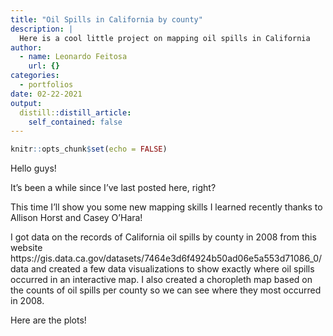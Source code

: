 ```yaml
---
title: "Oil Spills in California by county"
description: |
  Here is a cool little project on mapping oil spills in California
author:
  - name: Leonardo Feitosa
    url: {}
categories:
  - portfolios
date: 02-22-2021
output:
  distill::distill_article:
    self_contained: false
---
```



```r
knitr::opts_chunk$set(echo = FALSE)
```

Hello guys! 

It's been a while since I've last posted here, right?

This time I'll show you some new mapping skills I learned recently thanks to Allison Horst and Casey O'Hara!

I got data on the records of California oil spills by county in 2008 from this website https://gis.data.ca.gov/datasets/7464e3d6f4924b50ad06e5a553d71086_0/data and created a few data visualizations to show exactly where oil spills occurred in an interactive map. I also created a choropleth map based on the counts of oil spills per county so we can see where they most occurred in 2008.

Here are the plots!

